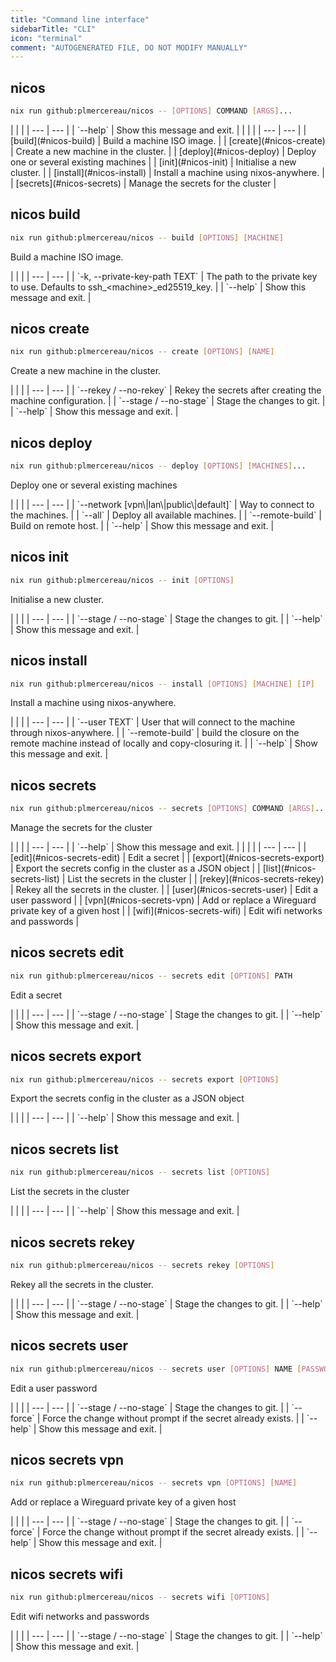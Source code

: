 ```yaml
---
title: "Command line interface"
sidebarTitle: "CLI"
icon: "terminal"
comment: "AUTOGENERATED FILE, DO NOT MODIFY MANUALLY"
---
```



## nicos
```bash
nix run github:plmercereau/nicos -- [OPTIONS] COMMAND [ARGS]...
```


<ParamField path="Options">
|     |     |
| --- | --- |
| `--help` | Show this message and exit. |
</ParamField>


<ParamField path="Commands">
|     |     |
| --- | --- |
| [build](#nicos-build) | Build a machine ISO image. |
| [create](#nicos-create) | Create a new machine in the cluster. |
| [deploy](#nicos-deploy) | Deploy one or several existing machines |
| [init](#nicos-init) | Initialise a new cluster. |
| [install](#nicos-install) | Install a machine using nixos-anywhere. |
| [secrets](#nicos-secrets) | Manage the secrets for the cluster |
</ParamField>

## nicos build
```bash
nix run github:plmercereau/nicos -- build [OPTIONS] [MACHINE]
```

  Build a machine ISO image.


<ParamField path="Options">
|     |     |
| --- | --- |
| `-k, --private-key-path TEXT` | The path to the private key to use. Defaults to ssh_&lt;machine&gt;_ed25519_key. |
| `--help` | Show this message and exit. |
</ParamField>

## nicos create
```bash
nix run github:plmercereau/nicos -- create [OPTIONS] [NAME]
```

  Create a new machine in the cluster.


<ParamField path="Options">
|     |     |
| --- | --- |
| `--rekey / --no-rekey` | Rekey the secrets after creating the machine configuration. |
| `--stage / --no-stage` | Stage the changes to git. |
| `--help` | Show this message and exit. |
</ParamField>

## nicos deploy
```bash
nix run github:plmercereau/nicos -- deploy [OPTIONS] [MACHINES]...
```

  Deploy one or several existing machines


<ParamField path="Options">
|     |     |
| --- | --- |
| `--network [vpn\|lan\|public\|default]` | Way to connect to the machines. |
| `--all` | Deploy all available machines. |
| `--remote-build` | Build on remote host. |
| `--help` | Show this message and exit. |
</ParamField>

## nicos init
```bash
nix run github:plmercereau/nicos -- init [OPTIONS]
```

  Initialise a new cluster.


<ParamField path="Options">
|     |     |
| --- | --- |
| `--stage / --no-stage` | Stage the changes to git. |
| `--help` | Show this message and exit. |
</ParamField>

## nicos install
```bash
nix run github:plmercereau/nicos -- install [OPTIONS] [MACHINE] [IP]
```

  Install a machine using nixos-anywhere.


<ParamField path="Options">
|     |     |
| --- | --- |
| `--user TEXT` | User that will connect to the machine through nixos-anywhere. |
| `--remote-build` | build the closure on the remote machine instead of locally and copy-closuring it. |
| `--help` | Show this message and exit. |
</ParamField>

## nicos secrets
```bash
nix run github:plmercereau/nicos -- secrets [OPTIONS] COMMAND [ARGS]...
```

  Manage the secrets for the cluster


<ParamField path="Options">
|     |     |
| --- | --- |
| `--help` | Show this message and exit. |
</ParamField>


<ParamField path="Commands">
|     |     |
| --- | --- |
| [edit](#nicos-secrets-edit) | Edit a secret |
| [export](#nicos-secrets-export) | Export the secrets config in the cluster as a JSON object |
| [list](#nicos-secrets-list) | List the secrets in the cluster |
| [rekey](#nicos-secrets-rekey) | Rekey all the secrets in the cluster. |
| [user](#nicos-secrets-user) | Edit a user password |
| [vpn](#nicos-secrets-vpn) | Add or replace a Wireguard private key of a given host |
| [wifi](#nicos-secrets-wifi) | Edit wifi networks and passwords |
</ParamField>

## nicos secrets edit
```bash
nix run github:plmercereau/nicos -- secrets edit [OPTIONS] PATH
```

  Edit a secret


<ParamField path="Options">
|     |     |
| --- | --- |
| `--stage / --no-stage` | Stage the changes to git. |
| `--help` | Show this message and exit. |
</ParamField>

## nicos secrets export
```bash
nix run github:plmercereau/nicos -- secrets export [OPTIONS]
```

  Export the secrets config in the cluster as a JSON object


<ParamField path="Options">
|     |     |
| --- | --- |
| `--help` | Show this message and exit. |
</ParamField>

## nicos secrets list
```bash
nix run github:plmercereau/nicos -- secrets list [OPTIONS]
```

  List the secrets in the cluster


<ParamField path="Options">
|     |     |
| --- | --- |
| `--help` | Show this message and exit. |
</ParamField>

## nicos secrets rekey
```bash
nix run github:plmercereau/nicos -- secrets rekey [OPTIONS]
```

  Rekey all the secrets in the cluster.


<ParamField path="Options">
|     |     |
| --- | --- |
| `--stage / --no-stage` | Stage the changes to git. |
| `--help` | Show this message and exit. |
</ParamField>

## nicos secrets user
```bash
nix run github:plmercereau/nicos -- secrets user [OPTIONS] NAME [PASSWORD]
```

  Edit a user password


<ParamField path="Options">
|     |     |
| --- | --- |
| `--stage / --no-stage` | Stage the changes to git. |
| `--force` | Force the change without prompt if the secret already exists. |
| `--help` | Show this message and exit. |
</ParamField>

## nicos secrets vpn
```bash
nix run github:plmercereau/nicos -- secrets vpn [OPTIONS] [NAME]
```

  Add or replace a Wireguard private key of a given host


<ParamField path="Options">
|     |     |
| --- | --- |
| `--stage / --no-stage` | Stage the changes to git. |
| `--force` | Force the change without prompt if the secret already exists. |
| `--help` | Show this message and exit. |
</ParamField>

## nicos secrets wifi
```bash
nix run github:plmercereau/nicos -- secrets wifi [OPTIONS]
```

  Edit wifi networks and passwords


<ParamField path="Options">
|     |     |
| --- | --- |
| `--stage / --no-stage` | Stage the changes to git. |
| `--help` | Show this message and exit. |
</ParamField>

